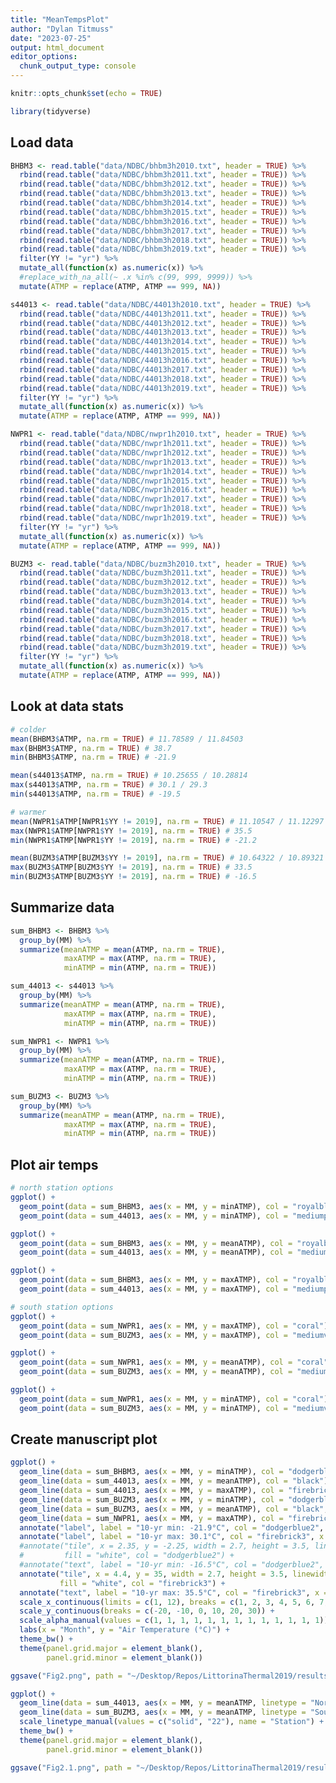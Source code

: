 ```yaml
---
title: "MeanTempsPlot"
author: "Dylan Titmuss"
date: "2023-07-25"
output: html_document
editor_options: 
  chunk_output_type: console
---
```


```r
knitr::opts_chunk$set(echo = TRUE)

library(tidyverse)
```

## Load data
```r
BHBM3 <- read.table("data/NDBC/bhbm3h2010.txt", header = TRUE) %>%
  rbind(read.table("data/NDBC/bhbm3h2011.txt", header = TRUE)) %>%
  rbind(read.table("data/NDBC/bhbm3h2012.txt", header = TRUE)) %>%
  rbind(read.table("data/NDBC/bhbm3h2013.txt", header = TRUE)) %>%
  rbind(read.table("data/NDBC/bhbm3h2014.txt", header = TRUE)) %>%
  rbind(read.table("data/NDBC/bhbm3h2015.txt", header = TRUE)) %>%
  rbind(read.table("data/NDBC/bhbm3h2016.txt", header = TRUE)) %>%
  rbind(read.table("data/NDBC/bhbm3h2017.txt", header = TRUE)) %>%
  rbind(read.table("data/NDBC/bhbm3h2018.txt", header = TRUE)) %>%
  rbind(read.table("data/NDBC/bhbm3h2019.txt", header = TRUE)) %>%
  filter(YY != "yr") %>%
  mutate_all(function(x) as.numeric(x)) %>%
  #replace_with_na_all(~ .x %in% c(99, 999, 9999)) %>%
  mutate(ATMP = replace(ATMP, ATMP == 999, NA))

s44013 <- read.table("data/NDBC/44013h2010.txt", header = TRUE) %>%
  rbind(read.table("data/NDBC/44013h2011.txt", header = TRUE)) %>%
  rbind(read.table("data/NDBC/44013h2012.txt", header = TRUE)) %>%
  rbind(read.table("data/NDBC/44013h2013.txt", header = TRUE)) %>%
  rbind(read.table("data/NDBC/44013h2014.txt", header = TRUE)) %>%
  rbind(read.table("data/NDBC/44013h2015.txt", header = TRUE)) %>%
  rbind(read.table("data/NDBC/44013h2016.txt", header = TRUE)) %>%
  rbind(read.table("data/NDBC/44013h2017.txt", header = TRUE)) %>%
  rbind(read.table("data/NDBC/44013h2018.txt", header = TRUE)) %>%
  rbind(read.table("data/NDBC/44013h2019.txt", header = TRUE)) %>%
  filter(YY != "yr") %>%
  mutate_all(function(x) as.numeric(x)) %>%
  mutate(ATMP = replace(ATMP, ATMP == 999, NA))

NWPR1 <- read.table("data/NDBC/nwpr1h2010.txt", header = TRUE) %>%
  rbind(read.table("data/NDBC/nwpr1h2011.txt", header = TRUE)) %>%
  rbind(read.table("data/NDBC/nwpr1h2012.txt", header = TRUE)) %>%
  rbind(read.table("data/NDBC/nwpr1h2013.txt", header = TRUE)) %>%
  rbind(read.table("data/NDBC/nwpr1h2014.txt", header = TRUE)) %>%
  rbind(read.table("data/NDBC/nwpr1h2015.txt", header = TRUE)) %>%
  rbind(read.table("data/NDBC/nwpr1h2016.txt", header = TRUE)) %>%
  rbind(read.table("data/NDBC/nwpr1h2017.txt", header = TRUE)) %>%
  rbind(read.table("data/NDBC/nwpr1h2018.txt", header = TRUE)) %>%
  rbind(read.table("data/NDBC/nwpr1h2019.txt", header = TRUE)) %>%
  filter(YY != "yr") %>%
  mutate_all(function(x) as.numeric(x)) %>%
  mutate(ATMP = replace(ATMP, ATMP == 999, NA))

BUZM3 <- read.table("data/NDBC/buzm3h2010.txt", header = TRUE) %>%
  rbind(read.table("data/NDBC/buzm3h2011.txt", header = TRUE)) %>%
  rbind(read.table("data/NDBC/buzm3h2012.txt", header = TRUE)) %>%
  rbind(read.table("data/NDBC/buzm3h2013.txt", header = TRUE)) %>%
  rbind(read.table("data/NDBC/buzm3h2014.txt", header = TRUE)) %>%
  rbind(read.table("data/NDBC/buzm3h2015.txt", header = TRUE)) %>%
  rbind(read.table("data/NDBC/buzm3h2016.txt", header = TRUE)) %>%
  rbind(read.table("data/NDBC/buzm3h2017.txt", header = TRUE)) %>%
  rbind(read.table("data/NDBC/buzm3h2018.txt", header = TRUE)) %>%
  rbind(read.table("data/NDBC/buzm3h2019.txt", header = TRUE)) %>%
  filter(YY != "yr") %>%
  mutate_all(function(x) as.numeric(x)) %>%
  mutate(ATMP = replace(ATMP, ATMP == 999, NA))
```

## Look at data stats
```r
# colder
mean(BHBM3$ATMP, na.rm = TRUE) # 11.78589 / 11.84503
max(BHBM3$ATMP, na.rm = TRUE) # 38.7
min(BHBM3$ATMP, na.rm = TRUE) # -21.9

mean(s44013$ATMP, na.rm = TRUE) # 10.25655 / 10.28814
max(s44013$ATMP, na.rm = TRUE) # 30.1 / 29.3
min(s44013$ATMP, na.rm = TRUE) # -19.5

# warmer
mean(NWPR1$ATMP[NWPR1$YY != 2019], na.rm = TRUE) # 11.10547 / 11.12297
max(NWPR1$ATMP[NWPR1$YY != 2019], na.rm = TRUE) # 35.5
min(NWPR1$ATMP[NWPR1$YY != 2019], na.rm = TRUE) # -21.2

mean(BUZM3$ATMP[BUZM3$YY != 2019], na.rm = TRUE) # 10.64322 / 10.89321
max(BUZM3$ATMP[BUZM3$YY != 2019], na.rm = TRUE) # 33.5
min(BUZM3$ATMP[BUZM3$YY != 2019], na.rm = TRUE) # -16.5
```

## Summarize data
```r
sum_BHBM3 <- BHBM3 %>%
  group_by(MM) %>%
  summarize(meanATMP = mean(ATMP, na.rm = TRUE),
            maxATMP = max(ATMP, na.rm = TRUE),
            minATMP = min(ATMP, na.rm = TRUE))

sum_44013 <- s44013 %>%
  group_by(MM) %>%
  summarize(meanATMP = mean(ATMP, na.rm = TRUE),
            maxATMP = max(ATMP, na.rm = TRUE),
            minATMP = min(ATMP, na.rm = TRUE))

sum_NWPR1 <- NWPR1 %>%
  group_by(MM) %>%
  summarize(meanATMP = mean(ATMP, na.rm = TRUE),
            maxATMP = max(ATMP, na.rm = TRUE),
            minATMP = min(ATMP, na.rm = TRUE))

sum_BUZM3 <- BUZM3 %>%
  group_by(MM) %>%
  summarize(meanATMP = mean(ATMP, na.rm = TRUE),
            maxATMP = max(ATMP, na.rm = TRUE),
            minATMP = min(ATMP, na.rm = TRUE))
```

## Plot air temps
```r
# north station options
ggplot() +
  geom_point(data = sum_BHBM3, aes(x = MM, y = minATMP), col = "royalblue") +     # colder min
  geom_point(data = sum_44013, aes(x = MM, y = minATMP), col = "mediumpurple1")

ggplot() +
  geom_point(data = sum_BHBM3, aes(x = MM, y = meanATMP), col = "royalblue") +     
  geom_point(data = sum_44013, aes(x = MM, y = meanATMP), col = "mediumpurple1")  # colder mean

ggplot() +
  geom_point(data = sum_BHBM3, aes(x = MM, y = maxATMP), col = "royalblue") +     
  geom_point(data = sum_44013, aes(x = MM, y = maxATMP), col = "mediumpurple1")  # colder max

# south station options
ggplot() +
  geom_point(data = sum_NWPR1, aes(x = MM, y = maxATMP), col = "coral") +         # warmer max
  geom_point(data = sum_BUZM3, aes(x = MM, y = maxATMP), col = "mediumvioletred")

ggplot() +
  geom_point(data = sum_NWPR1, aes(x = MM, y = meanATMP), col = "coral") +         # warmer mean
  geom_point(data = sum_BUZM3, aes(x = MM, y = meanATMP), col = "mediumvioletred") # warmer mean @ lows

ggplot() +
  geom_point(data = sum_NWPR1, aes(x = MM, y = minATMP), col = "coral") +         
  geom_point(data = sum_BUZM3, aes(x = MM, y = minATMP), col = "mediumvioletred") # warmer min
```

## Create manuscript plot
```r
ggplot() +
  geom_line(data = sum_BHBM3, aes(x = MM, y = minATMP), col = "dodgerblue2") +
  geom_line(data = sum_44013, aes(x = MM, y = meanATMP), col = "black") +
  geom_line(data = sum_44013, aes(x = MM, y = maxATMP), col = "firebrick3") +
  geom_line(data = sum_BUZM3, aes(x = MM, y = minATMP), col = "dodgerblue2", linetype = "22") +
  geom_line(data = sum_BUZM3, aes(x = MM, y = meanATMP), col = "black", linetype = "22") +
  geom_line(data = sum_NWPR1, aes(x = MM, y = maxATMP), col = "firebrick3", linetype = "22") +
  annotate("label", label = "10-yr min: -21.9°C", col = "dodgerblue2", x = 3.75, y = -21) +
  annotate("label", label = "10-yr max: 30.1°C", col = "firebrick3", x = 7.9, y = 25) +
  #annotate("tile", x = 2.35, y = -2.25, width = 2.7, height = 3.5, linewidth = 0.5, linetype = "22",
  #         fill = "white", col = "dodgerblue2") +
  #annotate("text", label = "10-yr min: -16.5°C", col = "dodgerblue2", x = 2.35, y = -2.25) +
  annotate("tile", x = 4.4, y = 35, width = 2.7, height = 3.5, linewidth = 0.5, linetype = "22",
           fill = "white", col = "firebrick3") +
  annotate("text", label = "10-yr max: 35.5°C", col = "firebrick3", x = 4.4, y = 35) +
  scale_x_continuous(limits = c(1, 12), breaks = c(1, 2, 3, 4, 5, 6, 7, 8, 9, 10, 11, 12)) +
  scale_y_continuous(breaks = c(-20, -10, 0, 10, 20, 30)) +
  scale_alpha_manual(values = c(1, 1, 1, 1, 1, 1, 1, 1, 1, 1, 1, 1, 1)) +
  labs(x = "Month", y = "Air Temperature (°C)") +
  theme_bw() +
  theme(panel.grid.major = element_blank(),
        panel.grid.minor = element_blank())

ggsave("Fig2.png", path = "~/Desktop/Repos/LittorinaThermal2019/results", width = 6.5, height = 4.3, units = "in", dpi = 600, bg = "#ffffff")

ggplot() +
  geom_line(data = sum_44013, aes(x = MM, y = meanATMP, linetype = "Northern"), col = "black") +
  geom_line(data = sum_BUZM3, aes(x = MM, y = meanATMP, linetype = "Southern"), col = "black") +
  scale_linetype_manual(values = c("solid", "22"), name = "Station") +
  theme_bw() +
  theme(panel.grid.major = element_blank(),
        panel.grid.minor = element_blank())

ggsave("Fig2.1.png", path = "~/Desktop/Repos/LittorinaThermal2019/results", width = 6.5, height = 4.3, units = "in", dpi = 600, bg = "#ffffff")
```
